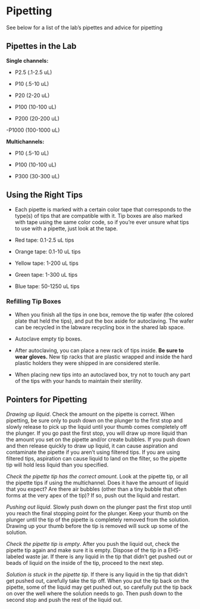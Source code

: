 # Pipetting

See below for a list of the lab's pipettes and advice for pipetting

## Pipettes in the Lab

**Single channels:**

- P2.5 (.1-2.5 uL)

- P10 (.5-10 uL)

- P20 (2-20 uL)

- P100 (10-100 uL)

- P200 (20-200 uL)

-P1000 (100-1000 uL)

**Multichannels:**

- P10 (.5-10 uL)

- P100 (10-100 uL)

- P300 (30-300 uL)

## Using the Right Tips

- Each pipette is marked with a certain color tape that corresponds to the type(s) of tips that are compatible with it. Tip boxes are also marked with tape using the same color code, so if you're ever unsure what tips to use with a pipette, just look at the tape.

- Red tape: 0.1-2.5 uL tips

- Orange tape: 0.1-10 uL tips

- Yellow tape: 1-200 uL tips

- Green tape: 1-300 uL tips

- Blue tape: 50-1250 uL tips

### Refilling Tip Boxes

- When you finish all the tips in one box, remove the tip wafer (the colored plate that held the tips), and put the box aside for autoclaving. The wafer can be recycled in the labware recycling box in the shared lab space.

- Autoclave empty tip boxes.

- After autoclaving, you can place a new rack of tips inside.  **Be sure to wear gloves.** New tip racks that are plastic wrapped and inside the hard plastic holders they were shipped in are considered sterile.

- When placing new tips into an autoclaved box, try not to touch any part of the tips with your hands to maintain their sterility.

## Pointers for Pipetting

_Drawing up liquid_. Check the amount on the pipette is correct. When pipetting, be sure only to push down on the plunger to the first stop and slowly release to pick up the liquid until your thumb comes completely off the plunger. If you go past the first stop, you will draw up more liquid than the amount you set on the pipette and/or create bubbles. If you push down and then release quickly to draw up liquid, it can cause aspiration and contaminate the pipette if you aren't using filtered tips. If you are using filtered tips, aspiration can cause liquid to land on the filter, so the pipette tip will hold less liquid than you specified. 

_Check the pipette tip has the correct amount_. Look at the pipette tip, or all the pipette tips if using the multichannel. Does it have the amount of liquid that you expect? Are there air bubbles (other than a tiny bubble that often forms at the very apex of the tip)? If so, push out the liquid and restart.

_Pushing out liquid_. Slowly push down on the plunger past the first stop until you reach the final stopping point for the plunger. Keep your thumb on the plunger until the tip of the pipette is completely removed from the solution. Drawing up your thumb before the tip is removed will suck up some of the solution. 

_Check the pipette tip is empty_. After you push the liquid out, check the pipette tip again and make sure it is empty. Dispose of the tip in a EHS-labeled waste jar. If there is any liquid in the tip that didn't get pushed out or beads of liquid on the inside of the tip, proceed to the next step.

_Solution is stuck in the pipette tip_. If there is any liquid in the tip that didn't get pushed out, carefully take the tip off. When you put the tip back on the pipette, some of the liquid may get pushed out, so carefully put the tip back on over the well where the solution needs to go. Then push down to the second stop and push the rest of the liquid out.

